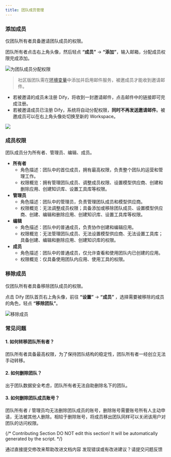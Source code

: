 ```yaml
---
title: 团队成员管理
---
```


### 添加成员

<Tip>
仅团队所有者具备邀请团队成员的权限。
</Tip>

团队所有者点击右上角头像，然后轻点 **“成员”** → **“添加”**，输入邮箱，分配成员权限完成添加。

![为团队成员分配权限](https://assets-docs.dify.ai/dify-enterprise-mintlify/zh_CN/guides/management/764276a102e3264747c64f02dafa5f5d.png)

> 社区版团队需在[环境变量](https://docs.dify.ai/v/zh-hans/getting-started/install-self-hosted/environments)中添加并启用邮件服务，被邀成员才能收到邀请邮件。

- 若被邀请的成员未注册 Dify，将收到一封邀请邮件，点击邮件中的链接即可完成注册。
- 若被邀请成员已注册 Dify，系统将自动分配权限，**同时不再发送邀请邮件**。被邀成员可以在右上角头像处切换至新的 Workspace。

![](https://assets-docs.dify.ai/dify-enterprise-mintlify/zh_CN/guides/management/93a6f055cfaf65dfe138e8ac332f71d1.png)

### 成员权限

团队成员分为所有者、管理员、编辑、成员。

* **所有者**
  * 角色描述：团队中的首位成员，拥有最高权限，负责整个团队的运营和管理工作。
  * 权限概览：拥有管理团队成员、调整成员权限、设置模型供应商、创建和删除应用、创建知识库、设置工具库等权限。
* **管理员**
  * 角色描述：团队中的管理员，负责管理团队成员和模型供应商。
  * 权限概览：无法调整成员权限；具备添加或移除团队成员、设置模型供应商、创建、编辑和删除应用、创建知识库、设置工具库等权限。
* **编辑**
  * 角色描述：团队中的普通成员，负责协作创建和编辑应用。
  * 权限概览：无法管理团队成员、无法设置模型供应商、无法设置工具库；具备创建、编辑和删除应用、创建知识库的权限。
* **成员**
  * 角色描述：团队中的普通成员，仅允许查看和使用团队内已创建的应用。
  * 权限概览：仅具备使用团队内应用、使用工具的权限。

### 移除成员

<Tip>
仅团队所有者具备移除团队成员的权限。
</Tip>

点击 Dify 团队首页右上角头像，前往 **“设置”** → **“成员”** ，选择需要被移除的成员的角色，轻点 **“移除团队”**。

![移除成员](https://assets-docs.dify.ai/dify-enterprise-mintlify/zh_CN/guides/management/85c39a391714c110ec9e1769a8c52e06.png)

### 常见问题

#### 1. 如何转移团队所有者？

团队所有者具备最高权限，为了保持团队结构的稳定性，团队所有者一经创立无法手动转移。

#### 2. 如何删除团队？

出于团队数据安全考虑，团队所有者无法自助删除名下的团队。

#### 3. 如何删除团队成员账号？

团队所有者 / 管理员均无法删除团队成员的账号，删除账号需要账号所有人主动申请，无法被其他人删除。相较于删除账号，将成员移出团队同样可以关闭该用户对团队的访问权限。

{/*
Contributing Section
DO NOT edit this section!
It will be automatically generated by the script.
*/}

<CardGroup cols="2">
    <Card
        title="编辑此页面"
        icon="pen-to-square"
        href="https://github.com/langgenius/dify-docs-mintlify/edit/main/zh-hans/guides/management/team-members-management.mdx"
    >
        通过直接提交修改来帮助改进文档内容
    </Card>
    <Card
        title="提交问题"
        icon="github"
        href="https://github.com/langgenius/dify-docs-mintlify/issues/new?title=文档问题%3A%20members-managem&body=%23%23%20问题描述%0A%3C%21--%20请简要描述您发现的问题%20--%3E%0A%0A%23%23%20页面链接%0Ahttps%3A%2F%2Fgithub.com%2Flanggenius%2Fdify-docs-mintlify%2Fblob%2Fmain%2Fzh-hans/guides/management%2Fteam-members-management.mdx%0A%0A%23%23%20建议修改%0A%3C%21--%20如果有具体的修改建议，请在此说明%20--%3E%0A%0A%3C%21--%20感谢您对文档质量的关注！%20--%3E"
    >
        发现错误或有改进建议？请提交问题反馈
    </Card>
</CardGroup>
